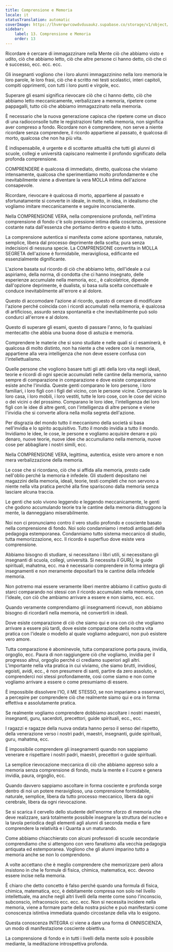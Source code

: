 ```yaml
---
title: Comprensione e Memoria
locale: it
statusTranslation: automatic
coverImage: https://lhvmrqwrcowdvduuaukz.supabase.co/storage/v1/object/public/strapi-uploads/small_cover-educacion-fundamental.webp-2d51a7828a2b1309555be27f7e2a61a0.webp
sidebar:
    label: 13. Comprensione e Memoria
    order: 13
---
```

Ricordare è cercare di immagazzinare nella Mente ciò che abbiamo visto e udito, ciò che abbiamo letto, ciò che altre persone ci hanno detto, ciò che ci è successo, ecc. ecc. ecc.

Gli insegnanti vogliono che i loro alunni immagazzinino nella loro memoria le loro parole, le loro frasi, ciò che è scritto nei testi scolastici, interi capitoli, compiti opprimenti, con tutti i loro punti e virgole, ecc.

Superare gli esami significa rievocare ciò che ci hanno detto, ciò che abbiamo letto meccanicamente, verbalizzare a memoria, ripetere come pappagalli, tutto ciò che abbiamo immagazzinato nella memoria.

È necessario che la nuova generazione capisca che ripetere come un disco di una radioconsolle tutte le registrazioni fatte nella memoria, non significa aver compreso a fondo. Ricordare non è comprendere, non serve a niente ricordare senza comprendere, il ricordo appartiene al passato, è qualcosa di morto, qualcosa che non ha più vita.

È indispensabile, è urgente e di scottante attualità che tutti gli alunni di scuole, collegi e università capiscano realmente il profondo significato della profonda comprensione.

COMPRENDERE è qualcosa di immediato, diretto, qualcosa che viviamo intensamente, qualcosa che sperimentiamo molto profondamente e che inevitabilmente viene a diventare la vera MOLLA intima dell'azione consapevole.

Ricordare, rievocare è qualcosa di morto, appartiene al passato e sfortunatamente si converte in ideale, in motto, in idea, in idealismo che vogliamo imitare meccanicamente e seguire inconsciamente.

Nella COMPRENSIONE VERA, nella comprensione profonda, nell'intima comprensione di fondo c'è solo pressione intima della coscienza, pressione costante nata dall'essenza che portiamo dentro e questo è tutto.

La comprensione autentica si manifesta come azione spontanea, naturale, semplice, libera dal processo deprimente della scelta; pura senza indecisioni di nessuna specie. La COMPRENSIONE convertita in MOLLA SEGRETA dell'azione è formidabile, meravigliosa, edificante ed essenzialmente dignificante.

L'azione basata sul ricordo di ciò che abbiamo letto, dell'ideale a cui aspiriamo, della norma, di condotta che ci hanno insegnato, delle esperienze accumulate nella memoria, ecc., è calcolatrice, dipende dall'opzione deprimente, è dualista, si basa sulla scelta concettuale e conduce inevitabilmente all'errore e al dolore.

Questo di accomodare l'azione al ricordo, questo di cercare di modificare l'azione perché coincida con i ricordi accumulati nella memoria, è qualcosa di artificioso, assurdo senza spontaneità e che inevitabilmente può solo condurci all'errore e al dolore.

Questo di superare gli esami, questo di passare l'anno, lo fa qualsiasi mentecatto che abbia una buona dose di astuzia e memoria.

Comprendere le materie che si sono studiate e nelle quali si ci esaminerà, è qualcosa di molto distinto, non ha niente a che vedere con la memoria, appartiene alla vera intelligenza che non deve essere confusa con l'intellettualismo.

Quelle persone che vogliono basare tutti gli atti della loro vita negli ideali, teorie e ricordi di ogni specie accumulati nelle cantine della memoria, vanno sempre di comparazione in comparazione e dove esiste comparazione esiste anche l'invidia. Queste genti comparano le loro persone, i loro familiari, i loro figli con i figli del vicino, con le persone vicine. Comparano la loro casa, i loro mobili, i loro vestiti, tutte le loro cose, con le cose del vicino o dei vicini o del prossimo. Comparano le loro idee, l'intelligenza dei loro figli con le idee di altre genti, con l'intelligenza di altre persone e viene l'invidia che si converte allora nella molla segreta dell'azione.

Per disgrazia del mondo tutto il meccanismo della società si basa nell'invidia e lo spirito acquisitivo. Tutto il mondo invidia a tutto il mondo. Invidiamo le idee, le cose, le persone e vogliamo acquisire denaro e più denaro, nuove teorie, nuove idee che accumuliamo nella memoria, nuove cose per abbagliare i nostri simili, ecc.

Nella COMPRENSIONE VERA, legittima, autentica, esiste vero amore e non mera verbalizzazione della memoria.

Le cose che si ricordano, ciò che si affida alla memoria, presto cade nell'oblio perché la memoria è infedele. Gli studenti depositano nei magazzini della memoria, ideali, teorie, testi completi che non servono a niente nella vita pratica perché alla fine spariscono dalla memoria senza lasciare alcuna traccia.

Le genti che solo vivono leggendo e leggendo meccanicamente, le genti che godono accumulando teorie tra le cantine della memoria distruggono la mente, la danneggiano miserabilmente.

Noi non ci pronunciamo contro il vero studio profondo e cosciente basato nella comprensione di fondo. Noi solo condanniamo i metodi antiquati della pedagogia estemporanea. Condanniamo tutto sistema meccanico di studio, tutta memorizzazione, ecc. Il ricordo è superfluo dove esiste vera comprensione.

Abbiamo bisogno di studiare, si necessitano i libri utili, si necessitano gli insegnanti di scuola, collegi, università. Si necessita il GURÚ, le guide spirituali, mahatma, ecc. ma è necessario comprendere in forma integra gli insegnamenti e non meramente depositarli tra le cantine della infedele memoria.

Non potremo mai essere veramente liberi mentre abbiamo il cattivo gusto di starci comparando noi stessi con il ricordo accumulato nella memoria, con l'ideale, con ciò che ambiamo arrivare a essere e non siamo, ecc. ecc.

Quando veramente comprendiamo gli insegnamenti ricevuti, non abbiamo bisogno di ricordarli nella memoria, né convertirli in ideali.

Dove esiste comparazione di ciò che siamo qui e ora con ciò che vogliamo arrivare a essere più tardi, dove esiste comparazione della nostra vita pratica con l'ideale o modello al quale vogliamo adeguarci, non può esistere vero amore.

Tutta comparazione è abominevole, tutta comparazione porta paura, invidia, orgoglio, ecc. Paura di non raggiungere ciò che vogliamo, invidia per il progresso altrui, orgoglio perché ci crediamo superiori agli altri. L'importante nella vita pratica in cui viviamo, che siamo brutti, invidiosi, egoisti, avidi, ecc., è non presumere di santi, partire da zero assoluto, e comprenderci noi stessi profondamente, così come siamo e non come vogliamo arrivare a essere o come presumiamo di essere.

È impossibile dissolvere l'IO, il ME STESSO, se non impariamo a osservarci, a percepire per comprendere ciò che realmente siamo qui e ora in forma effettiva e assolutamente pratica.

Se realmente vogliamo comprendere dobbiamo ascoltare i nostri maestri, insegnanti, guru, sacerdoti, precettori, guide spirituali, ecc., ecc.

I ragazzi e ragazze della nuova ondata hanno perso il senso del rispetto, della venerazione verso i nostri padri, maestri, insegnanti, guide spirituali, guru, mahatma, ecc.

È impossibile comprendere gli insegnamenti quando non sappiamo venerare e rispettare i nostri padri, maestri, precettori o guide spirituali.

La semplice rievocazione meccanica di ciò che abbiamo appreso solo a memoria senza comprensione di fondo, muta la mente e il cuore e genera invidia, paura, orgoglio, ecc.

Quando davvero sappiamo ascoltare in forma cosciente e profonda sorge dentro di noi un potere meraviglioso, una comprensione formidabile, naturale, semplice, libera da tutto processo meccanico, libera da ogni cerebrale, libera da ogni rievocazione.

Se si scarica il cervello dello studente dell'enorme sforzo di memoria che deve realizzare, sarà totalmente possibile insegnare la struttura del nucleo e la tavola periodica degli elementi agli alunni di seconda media e fare comprendere la relatività e i Quanta a un maturando.

Come abbiamo chiacchierato con alcuni professori di scuole secondarie comprendiamo che si attengono con vero fanatismo alla vecchia pedagogia antiquata ed estemporanea. Vogliono che gli alunni imparino tutto a memoria anche se non lo comprendono.

A volte accettano che è meglio comprendere che memorizzare però allora insistono in che le formule di fisica, chimica, matematica, ecc. devono essere incise nella memoria.

È chiaro che detto concetto è falso perché quando una formula di fisica, chimica, matematica, ecc, è debitamente compresa non solo nel livello intellettuale, ma anche negli altri livelli della mente come sono l'inconscio, subconscio, infraconscio ecc. ecc. ecc. Non si necessita incidere nella memoria, viene a formare parte della nostra psiche e può manifestarsi come conoscenza istintiva immediata quando circostanze della vita lo esigono.

Questa conoscenza INTEGRA ci viene a dare una forma di ONNISCIENZA, un modo di manifestazione cosciente obiettiva.

La comprensione di fondo e in tutti i livelli della mente solo è possibile mediante, la meditazione introspettiva profonda.

